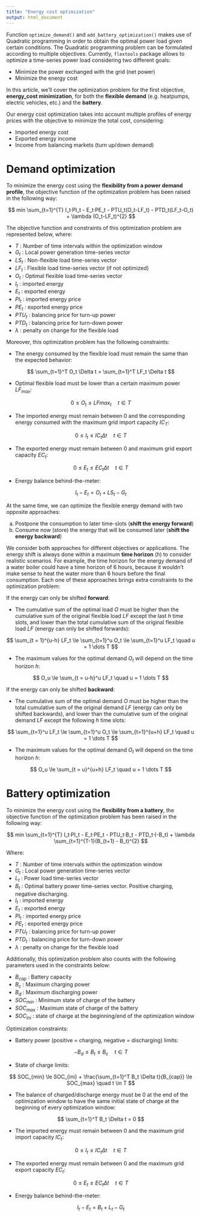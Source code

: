 ```yaml
---
title: "Energy cost optimization"
output: html_document
---
```


Function `optimize_demand()` and `add_battery_optimization()` makes use of Quadratic programming in order to obtain the optimal power load given certain conditions. The Quadratic programming problem can be formulated according to multiple objectives. Currently, `flextools` package allows to optimize a time-series power load considering two different goals:

* Minimize the power exchanged with the grid (net power)
* Minimize the energy cost

In this article, we'll cover the optimization problem for the first objective, **energy_cost minimization**, for both the **flexible demand** (e.g. heatpumps, electric vehicles, etc.) and the **battery**.

Our energy cost optimization takes into account multiple profiles of energy prices with the objective to minimize the total cost, considering:

* Imported energy cost
* Exported energy income
* Income from balancing markets (turn up/down demand)


# Demand optimization

To minimize the energy cost using the **flexibility from a power demand profile**, the objective function of the optimization problem has been raised in the following way:

$$
min \sum_{t=1}^{T} I_t·PI_t - E_t·PE_t - PTU_t(O_t-LF_t)  - PTD_t(LF_t-O_t) + \lambda (O_t-LF_t)^{2}
$$
  
The objective function and constraints of this optimization problem are represented below, where:

- $T$ : Number of time intervals within the optimization window
- $G_t$ : Local power generation time-series vector
- $LS_t$ : Non-flexible load time-series vector
- $LF_t$ : Flexible load time-series vector (if not optimized)
- $O_t$ : Optimal flexible load time-series vector
- $I_t$ : imported energy
- $E_t$ : exported energy
- $PI_t$ : imported energy price
- $PE_t$ : exported energy price
- $PTU_t$ : balancing price for turn-up power
- $PTD_t$ : balancing price for turn-down power
- $\lambda$ : penalty on change for the flexible load


Moreover, this optimization problem has the following constraints:
  
* The energy consumed by the flexible load must remain the same than the expected behavior:

$$
\sum_{t=1}^T O_t \Delta t = \sum_{t=1}^T LF_t \Delta t
$$

* Optimal flexible load must be lower than a certain maximum power $LF_{max}$:

$$
0 \le O_t \le LFmax_t \quad t \in T
$$



* The imported energy must remain between 0 and the corresponding energy consumed with the maximum grid import capacity $IC_T$:

$$
0 \le I_t \le IC_t \Delta t \quad t \in T
$$

* The exported energy must remain between 0 and maximum grid export capacity $EC_t$:

$$
0 \le E_t \le EC_t \Delta t \quad t \in T
$$

* Energy balance behind-the-meter:

$$
I_t - E_t = O_t + LS_t - G_t
$$


At the same time, we can optimize the flexible energy demand with two opposite approaches:

a. Postpone the consumption to later time-slots (**shift the energy forward**)
b. Consume now (store) the energy that will be consumed later (**shift the energy backward**)

We consider both approaches for different objectives or applications. The energy shift is always done within a maximum **time horizon** ($h$) to consider realistic scenarios. For example, the time horizon for the energy demand of a water boiler could have a time horizon of 6 hours, because it wouldn't make sense to heat the water more than 6 hours before the final consumption. Each one of these approaches brings extra constraints to the optimization problem:

If the energy can only be shifted **forward**:

* The cumulative sum of the optimal load $O$ must be higher than the cumulative sum of the original flexible load $LF$ except the last $h$ time slots, and lower than the total cumulative sum of the original flexible load $LF$ (energy can only be shifted forwards):
    
$$
\sum_{t = 1}^{u-h} LF_t \le \sum_{t=1}^u O_t \le \sum_{t=1}^u LF_t \quad u = 1 \dots T
$$

* The maximum values for the optimal demand $O_t$ will depend on the time horizon $h$:

$$
O_u \le \sum_{t = u-h}^u LF_t \quad u = 1 \dots T
$$


If the energy can only be shifted **backward**:

* The cumulative sum of the optimal demand $O$ must be higher than the total cumulative sum of the original demand $LF$ (energy can only be shifted backwards), and lower than the cumulative sum of the original demand $LF$ except the following $h$ time slots:
    
$$
\sum_{t=1}^u LF_t \le \sum_{t=1}^u O_t \le \sum_{t=1}^{u+h} LF_t \quad u = 1 \dots T
$$

* The maximum values for the optimal demand $O_t$ will depend on the time horizon $h$:

$$
O_u \le \sum_{t = u}^{u+h} LF_t \quad u = 1 \dots T
$$

# Battery optimization

To minimize the energy cost using the **flexibility from a battery**, the objective function of the optimization problem has been raised in the following way:

$$
min \sum_{t=1}^{T} I_t·PI_t - E_t·PE_t - PTU_t·B_t  - PTD_t·(-B_t) + \lambda \sum_{t=1}^{T-1}(B_{t+1} - B_t)^{2}
$$


Where:

- $T$ : Number of time intervals within the optimization window
- $G_t$ : Local power generation time-series vector
- $L_t$ : Power load time-series vector
- $B_t$ : Optimal battery power time-series vector. Positive charging, negative discharging.
- $I_t$ : imported energy
- $E_t$ : exported energy
- $PI_t$ : imported energy price
- $PE_t$ : exported energy price
- $PTU_t$ : balancing price for turn-up power
- $PTD_t$ : balancing price for turn-down power
- $\lambda$ : penalty on change for the flexible load

Additionally, this optimization problem also counts with the following parameters used in the constraints below:

- $B_{cap}$ : Battery capacity
- $B_c$ : Maximum charging power
- $B_d$ : Maximum discharging power
- $SOC_{min}$ : Minimum state of charge of the battery
- $SOC_{max}$ : Maximum state of charge of the battery
- $SOC_{ini}$ : state of charge at the beginning/end of the optimization window
  

Optimization constraints:
  
* Battery power (positive = charging, negative = discharging) limits:

$$
-B_d \le B_t \le B_c \quad t \in T
$$

* State of charge limits:

$$
SOC_{min} \le SOC_{ini} + \frac{\sum_{t=1}^T B_t \Delta t}{B_{cap}} \le SOC_{max} \quad t \in T
$$

* The balance of charged/discharge energy must be 0 at the end of the optimization window to have the same initial state of charge at the beginning of every optimization window:

$$
\sum_{t=1}^T B_t \Delta t = 0
$$

* The imported energy must remain between 0 and the maximum grid import capacity $IC_t$:

$$
0 \le I_t \le IC_t \Delta t \quad t \in T
$$

* The exported energy must remain between 0 and the maximum grid export capacity $EC_t$:

$$
0 \le E_t \le EC_t \Delta t \quad t \in T
$$

* Energy balance behind-the-meter:

$$
I_t - E_t = B_t + L_t - G_t
$$





